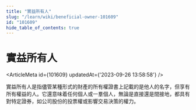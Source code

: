 ```yaml
---
title: "實益所有人"
slug: "/learn/wiki/beneficial-owner-101609"
id: "101609"
hide_table_of_contents: true
---
```



# 實益所有人

<ArticleMeta id={101609} updatedAt={'2023-09-26 13:58:58'} />
<div className='border-solid border-b border-t-0 my-4 border-[var(--ifm-color-gray-300)]' />

實益所有人是指儘管某種形式的財產的所有權證書上記載的是他人的名字，但享有所有權益的人。它還意味着任何個人或一羣個人，無論是直接還是間接地，都具有對特定證券，如公司股份的投票權或影響交易決策的權力。
